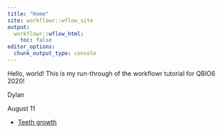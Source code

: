 ```yaml
---
title: "Home"
site: workflowr::wflow_site
output:
  workflowr::wflow_html:
    toc: false
editor_options:
  chunk_output_type: console
---
```


Hello, world! This is my run-through of the workflowr tutorial for QBIO6 2020!

Dylan

August 11

* [Teeth growth](teeth.html)
